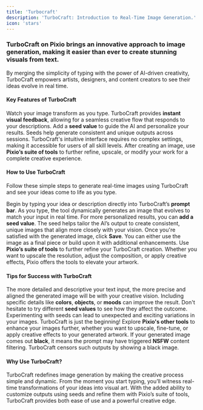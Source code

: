 ```yaml
---
title: 'Turbocraft'
description: 'TurboCraft: Introduction to Real-Time Image Generation.'
icon: 'stars'
---
```


### TurboCraft on Pixio brings an innovative approach to image generation, making it easier than ever to create stunning visuals from text. 

By merging the simplicity of typing with the power of AI-driven creativity, TurboCraft empowers artists, designers, and content creators to see their ideas evolve in real time.

#### Key Features of TurboCraft
<CardGroup cols={2}> <Card title="Real-Time Image Generation" icon="bolt" > Watch your image transform as you type. TurboCraft provides **instant visual feedback**, allowing for a seamless creative flow that responds to your descriptions. </Card> <Card title="Seed Input for Personalization" icon="key" > Add a **seed value** to guide the AI and personalize your results. Seeds help generate consistent and unique outputs across sessions. </Card> <Card title="Simplicity and Accessibility" icon="hands" > TurboCraft's intuitive interface requires no complex settings, making it accessible for users of all skill levels. </Card> <Card title="Integration with Pixio Tools" icon="toolbox" > After creating an image, use **Pixio’s suite of tools** to further refine, upscale, or modify your work for a complete creative experience. </Card> </CardGroup>

#### How to Use TurboCraft

Follow these simple steps to generate real-time images using TurboCraft and see your ideas come to life as you type.

<AccordionGroup> <Accordion title="Step 1: Start Typing" icon="keyboard"> Begin by typing your idea or description directly into TurboCraft’s **prompt bar**. As you type, the tool dynamically generates an image that evolves to match your input in real time. </Accordion> <Accordion title="Step 2: Add a Seed (Optional)" icon="key"> For more personalized results, you can **add a seed value**. The seed helps tailor the AI’s output to create consistent, unique images that align more closely with your vision. </Accordion> <Accordion title="Step 3: Save Your Image" icon="save"> Once you're satisfied with the generated image, click **Save**. You can either use the image as a final piece or build upon it with additional enhancements. </Accordion> <Accordion title="Step 4: Further Enhance Your Image" icon="magic"> Use **Pixio’s suite of tools** to further refine your TurboCraft creation. Whether you want to upscale the resolution, adjust the composition, or apply creative effects, Pixio offers the tools to elevate your artwork. </Accordion> </AccordionGroup>

#### Tips for Success with TurboCraft

<AccordionGroup> <Accordion title="Be Descriptive with Prompts" icon="pencil-alt"> The more detailed and descriptive your text input, the more precise and aligned the generated image will be with your creative vision. Including specific details like **colors**, **objects**, or **moods** can improve the result. </Accordion> <Accordion title="Experiment with Seeds" icon="dice"> Don't hesitate to try different **seed values** to see how they affect the outcome. Experimenting with seeds can lead to unexpected and exciting variations in your images. </Accordion> <Accordion title="Leverage Pixio's Tools" icon="wrench"> TurboCraft is just the beginning! Explore **Pixio's other tools** to enhance your images further, whether you want to upscale, fine-tune, or apply creative effects to your generated artwork. </Accordion> <Accordion title="Black Images - NSFW Warning" icon="exclamation-triangle"> If your generated image comes out **black**, it means the prompt may have triggered **NSFW** content filtering. TurboCraft censors such outputs by showing a black image. </Accordion> </AccordionGroup>

#### Why Use TurboCraft?

TurboCraft redefines image generation by making the creative process simple and dynamic. From the moment you start typing, you’ll witness real-time transformations of your ideas into visual art. With the added ability to customize outputs using seeds and refine them with Pixio’s suite of tools, TurboCraft provides both ease of use and a powerful creative edge.
